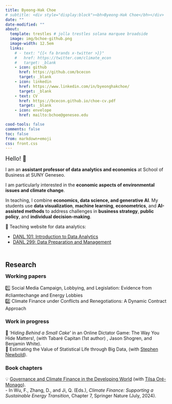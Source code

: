 ```yaml
---
title: Byeong-Hak Choe
# subtitle: <div style="display:block"><bh>Byeong-Hak Choe</bh></div>
date: ""
date-modified: ""
about:
  template: trestles # jolla trestles solana marquee broadside
  image: img/bchoe-github.png
  image-width: 12.5em
  links: 
    # - text: "{{< fa brands x-twitter >}}"
    #   href: https://twitter.com/climate_econ
    #   target: _blank
    - icon: github
      href: https://github.com/bcecon
      target: _blank
    - icon: linkedin
      href: https://www.linkedin.com/in/byeonghakchoe/
      target: _blank
    - text: CV
      href: https://bcecon.github.io/choe-cv.pdf
      target: _blank
    - icon: envelope
      href: mailto:bchoe@geneseo.edu

cood-tools: false
comments: false
toc: false
from: markdown+emoji
css: front.css
---
```




<font size = "4">Hello! 👋 </font>

<div style="display:block; margin:15px;"></div>

I am an **assistant professor of data analytics and economics** at School of Business at SUNY Geneseo.

I am particularly interested in the **economic aspects of environmental issues and climate change**.

In teaching, I combine **economics, data science, and generative AI**. My students use **data visualization**, **machine learning**, **econometrics**, and **AI-assisted methods** to address challenges in **business strategy**, **public policy**, and **individual decision-making**.

🔗 Teaching website for data analytics:  

- <a href="https://bcdanl.github.io/" target="_blank" rel="noopener">DANL 101: Introduction to Data Analytics</a>
- <a href="https://bcdanl.github.io/299" target="_blank" rel="noopener">DANL 299: Data Preparation and Management</a>

<div style="display:block; margin:50px;"></div>


<!-- Teaching website for data analytics is [here](https://bcdanl.github.io/){target="_blank"}. -->


## Research

<div style="display:block; margin:-10px;"></div>

### Working papers

1️⃣ Social Media Campaign, Lobbying, and Legislation: Evidence from #cliamtechange and Energy Lobbies\
2️⃣ Climate Finance under Conflicts and Renegotiations: A Dynamic Contract Approach


### Work in progress

🌟 '*Hiding Behind a Small Cake*' in an Online Dictator Game: The Way You Hide Matters!, (with Tabaré Capitan (1st author) , Jason Shogren, and Benjamin White).\
🌟 Estimating the Value of Statistical Life through Big Data, (with [Stephen Newbold](https://www.stevenewbold.com)).



### Book chapters

💡 [Governance and Climate Finance in the Developing World](https://link.springer.com/chapter/10.1007/978-981-97-3308-8_7) (with [Tilsa Oré-Monago](https://tilsaore.github.io)).\
  -&nbsp;In Wu, F., Zhang, D., and Ji, Q. (Eds.), *Climate Finance: Supporting a Sustainable Energy Transition*, Chapter 7, Springer Nature (July, 2024).
  

<br>
